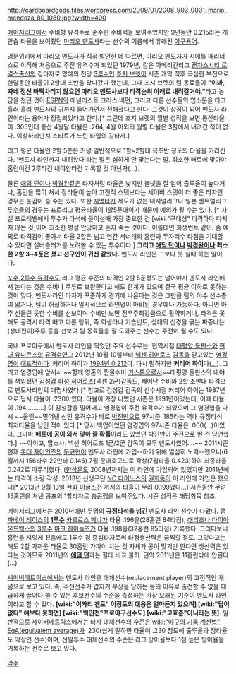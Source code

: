 http://cardboardgods.files.wordpress.com/2009/01/2008_903_0001_mario_mendoza_80_1080.jpg?width=400

[[메이저리그]]에서 수비형 유격수로 준수한 수비력을 보여주었지만 9년동안 0.215라는 개안습 타율을 보여줬던 [http://www.baseball-reference.com/players/m/mendoma01.shtml 마리오 멘도사]라는 선수의 이름에서 유래된 [[야구용어]]. 

영문위키에서 마리오 멘도사가 직접 발언한 데 따르면, 마리오 멘도자가 시애틀 매리너스로 이적해 처음으로 주전 유격수가 되었던 1979년, 같은 아메리칸리그 [[캔자스시티 로열스]]출신의 강타자로 명예의 전당 [[3루수]]인 [[조지 브렛]]이 시즌 개막 직후 극심한 부진으로 한달동안 타율이 2할대 초반을 왔다갔다 했는데, 그때 조지 브렛의 팀 동료들이 '''"이봐, 자네 정신 바짝차리지 않으면 마리오 멘도사보다 타격순위 아래로 내려갈거야."'''라고 농담을 쳤던 것이 [[ESPN]]의 애널리스트 크리스 버먼, 그리고 다른 선수들의 입소문을 타고 흘러 흘러 멘도사의 귀까지 들어가면서 전해졌다고 한다. 그것이 상징이 되어 멘도사 라인이라는 용어가 정립되었다고 한다.[* 그런데 조지 브렛의 월별 성적을 보면 통산타율이 .305인데 통산 4월달 타율은 .264, 4월 이외의 월별 타율은 3할에서 내려간 적이 없다. 이상하리만치 스타트가 느린 타입의 강타자.]

리그 평균 타율인 2할 5푼은 커녕 일반적으로 1할~2할대 극초반 정도의 타율을 가리킨다. '멘도사 라인까지 내려왔다'라는 말은 심하게 안 맞는다는 말. 최소한 배트에 맞아야 홈런이건 2루타건 내야안타건 기록할 것 아닌가(...).

물론 [[애덤 던]]이나 [[박경완]]같은 타자처럼 타율은 낮지만 볼넷을 잘 얻어 출루율이 높다거나, 홈런을 많이 쳐서 장타율이 높아 고전적 스탯보다는 세이버 스탯이 더 좋은 타자인 경우는 눈감아 줄 수는 있다. 또한 [[지명타자]] 제도가 없는 내셔널리그나 일본 센트럴리그 [[투수]]들의 경우는 프로리그 평균타율이 1할5푼대이기 때문에 예외가 될 수는 있다. [* 사실 프로레벨에서 투수가 타석에 들어설때 가장 중요한 건 [wiki:"구대성" 타격하다 다치지 않는 것]이며 최소한 병살 안당하고 혼자 죽는 것이다. 이를테면 희생번트 같이. 좀 예외로 타격감이 좋아서 타율 2할은 넘고 연간 서너개의 홈런과 두자리수 타점을 기대할 수 있다면 실버슬러거를 노려볼 수 있는 투수이다.] '''그리고 [[애덤 던]]이나 [[박경완]]이나 최소한 2할 3~4푼은 쳤고 선구안이 귀신 같았다.''' 멘도사 라인은 그보다 못 칠때 하는 말이다.

[[포수]],[[2루수]],[[유격수]]도 리그 평균 수준의 타격인 2할 5푼정도는 넘어야지 멘도사 라인에서 논다는 것은 수비나 주루로 보완한다고 해도 한계가 있으며 결국 평균 이하로 못하는 것이 맞다. 멘도사라인 타자가 꾸준하게 경기에 나온다는 것은 그만큼 팀의 야수 선수층이 얇거나, 팀이 허접하거나 일시적으로 라인업이 마비된 경우에나 가능하다. 아니면 아주 신들린 듯한 수비를 선보이며 수비만 보면 전우주최강급으로 활약하거나, 타격은 못해도 공격시 타격 빠고 다른 행위, 즉 희생타나 기습번트, 상대의 신경을 긁는 짜증나는(상대편이)주루 등을 선보여 팀 동료들을 잘 도와주는 선수는 주전이 될 수도 있다.

국내 프로야구에서 멘도사 라인을 찍었던 주요 선수로는, 현역시절 [[태평양 돌핀스]]와 [[현대 유니콘스]]의 [[유격수]]였고 2012년 10월 10일부터 [[넥센 히어로즈]] [[감독]]을 맏고있는 [[염경엽]]이 [[종결자|대표적이다]]. 커리어 하이가 [http://www.koreabaseball.com/Record/RetireHitter.aspx?pcode=91350 1994년 0.212]다. 다시 말하지만 '''커리어 하이'''다([[유재신|...]]). 그리고 염경엽에 앞서서 ~~함께 영혼의 짠물수비 [[키스톤]]으로서~~태평양 돌핀스의 내야를 책임졌던 [[김성갑]] [[화성 히어로즈]](넥센 2군)[[감독]]도, 빼어난 수비와 2할 초반대 타격으로 멘도사라인의 대명사였다.[* 참고로 김성갑 감독의 선수시절 커리어 하이는 1987년으로 당시 타율이 .230이었다. 타율이 가장 나빴던 시즌은 1991년이었는데, 이때 타율이 .194..........] 이 김성갑을 밀어내고 염경엽이 주전 유격수가 되었으며 그 염경엽을 다시 ~~울린~~밀어낸 신인 유격수가 바로 [[박진만]]으로 97시즌 .185라는 역대 규정타석 최저타율을 남긴 적이 있다.[* 당시 백업이었던 염경엽의 97시즌 타율은 .000(...)이었다. 그나마 '''배트에 공이 와서 맞아 줄 확률'''이라도 있었던 박진만이 주전으로 뛴 건 당연했다.] ~~아이고, 맙소사. 넥센 히어로즈 1군/2군 감독이 모두 멘도사였어....~~ 2011시즌 현재 [[롯데 자이언츠]]의 [[문규현]]이 멘도사 라인에 가입--하기 위해 열심히 노력--했으나(6월까지 156타수 22안타 0.146) 7월 문대호모드로 각성(7월타율 0.423)하여 최종타율 0.242로 마무리했다. ([[한상훈]]도 2008년까지는 이 라인에 가입되어 있었지만 2011년에는 타격이 소량 각성.
2013년 신생구단 [[NC 다이노스]]의 [[권희동]]이 이 라인에 가입은 했으나[* 2013년 9월 13일 [[한화 이글스]]전 까지의 타율이 무려 0.199였다...] 시즌동안 무려 15홈런을 쳐낸 공포의 1할타자로 [[충공깽]]을 보여주었다. 시즌 성적은 해당항목 참조.

메이저리그에서는 2010년에만 두명의 '''규정타석을 넘긴''' 멘도사 라인 선수가 나왔다. [[탬파베이 레이스]]의 '''[[1루수]]''' [[카를로스 페냐]]가 타율 .196을(28홈런 84타점), [[애리조나 다이아몬드백스]]의 [[3루수]] [[마크 레이놀즈]]가 타율 .198을(32홈런 85타점) 기록했다. 그러다보니 홈런을 저렇게 쳤음에도 1루수 겸 중심타자로써 타점생산력은 끔찍할 정도. 그렇다고는 해도 2할 가까운 타율로 30홈런 가까이 치는 것 자체가 공이 맞기만 한다면 생산력은 있다는 것이므로 2011년의 '''[[애덤 던]]'''과는 절대 비교 불허. 던의 2011년은 11홈런밖에 안된다(...)

[[세이버메트릭스]]에서는 멘도사 라인을 대체선수(replacement player)의 고전적인 개념으로 보고 있다. 즉, 주전선수가 갑자기 부상을 당하는 등의 이유로 출전할 수 없을 때 급하게 끌어다 쓸 수 있는 후보선수의 수준을 측정하는 가장 오래된 기준이 멘도사 라인이라고 할 수 있다. '''[wiki:"이카리 겐도" 이정도의 대용은 얼마든지 있으며] [wiki:"답이 없다" 얘보다 못하면] [wiki:"백인천"프로야구선수도] [wiki:"고효준"아니라는 뜻]'''. 일반적으로 세이버메트릭스에서는 타자 대체선수의 수준은 [[wiki:"야구의 기록 계산법" EqA(equivalent average)]]가 .230(쉽게 말하면 타율이 .230 정도에 출루율과 장타율도 막장인 선수)이며, 선발투수 대체선수의 수준은 리그 방어율보다 1점 높은 방어율을 기록하는 선수로 보고 있다.

[[각주]]

